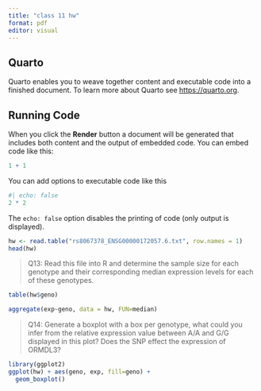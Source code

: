 ```yaml
---
title: "class 11 hw"
format: pdf
editor: visual
---
```


## Quarto

Quarto enables you to weave together content and executable code into a finished document. To learn more about Quarto see <https://quarto.org>.

## Running Code

When you click the **Render** button a document will be generated that includes both content and the output of embedded code. You can embed code like this:

```r
1 + 1
```

You can add options to executable code like this

```r
#| echo: false
2 * 2
```

The `echo: false` option disables the printing of code (only output is displayed).

```r
hw <- read.table("rs8067378_ENSG00000172057.6.txt", row.names = 1)
head(hw)
```

> Q13: Read this file into R and determine the sample size for each genotype and their corresponding median expression levels for each of these genotypes.

```r
table(hw$geno)
```

```r
aggregate(exp~geno, data = hw, FUN=median)
```

>Q14: Generate a boxplot with a box per genotype, what could you infer from the relative
expression value between A/A and G/G displayed in this plot? Does the SNP effect the
expression of ORMDL3?

```r
library(ggplot2)
ggplot(hw) + aes(geno, exp, fill=geno) +
  geom_boxplot()
```






